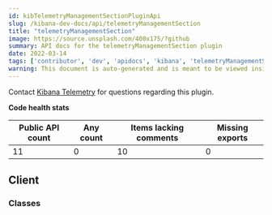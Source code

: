 ```yaml
---
id: kibTelemetryManagementSectionPluginApi
slug: /kibana-dev-docs/api/telemetryManagementSection
title: "telemetryManagementSection"
image: https://source.unsplash.com/400x175/?github
summary: API docs for the telemetryManagementSection plugin
date: 2022-03-14
tags: ['contributor', 'dev', 'apidocs', 'kibana', 'telemetryManagementSection']
warning: This document is auto-generated and is meant to be viewed inside our experimental, new docs system. Reach out in #docs-engineering for more info.
---
```




Contact [Kibana Telemetry](https://github.com/orgs/elastic/teams/kibana-telemetry) for questions regarding this plugin.

**Code health stats**

| Public API count  | Any count | Items lacking comments | Missing exports |
|-------------------|-----------|------------------------|-----------------|
| 11 | 0 | 10 | 0 |

## Client

### Classes
<DocDefinitionList data={telemetryManagementSectionObj.client.classes}/>

